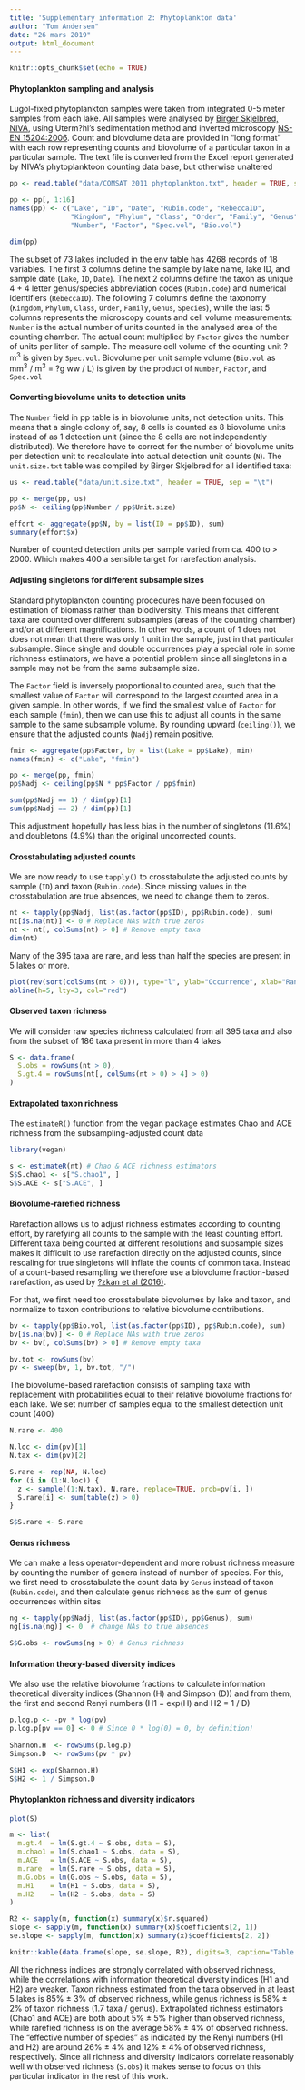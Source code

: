 ```yaml
---
title: 'Supplementary information 2: Phytoplankton data'
author: "Tom Andersen"
date: "26 mars 2019"
output: html_document
---
```


```r
knitr::opts_chunk$set(echo = TRUE)
```

#### Phytoplankton sampling and analysis

Lugol-fixed phytoplankton samples were taken from integrated 0-5 meter samples from each lake. All samples were analysed by [Birger Skjelbred, NIVA](https://www.niva.no/en/Employees/birger-skjelbred), using Uterm?hl's sedimentation method and inverted microscopy [NS-EN 15204:2006](https://www.standard.no/no/Nettbutikk/produktkatalogen/Produktpresentasjon/?ProductID=218667). Count and biovolume data are provided in "long format" with each row representing counts and biovolume of a particular taxon in a particular sample. The text file is converted from the Excel report generated by NIVA's phytoplanktoon counting data base, but otherwise unaltered

```r

pp <- read.table("data/COMSAT 2011 phytoplankton.txt", header = TRUE, sep = "\t")

pp <- pp[, 1:16]
names(pp) <- c("Lake", "ID", "Date", "Rubin.code", "RebeccaID",
               "Kingdom", "Phylum", "Class", "Order", "Family", "Genus", "Species",
               "Number", "Factor", "Spec.vol", "Bio.vol")

dim(pp)
```

The subset of 73 lakes included in the env table has 4268 records of 18 variables. The first 3 columns define the sample by lake name, lake ID, and sample date (`Lake`, `ID`, `Date`). The next 2 columns define the taxon as unique 4 + 4 letter genus/species abbreviation codes (`Rubin.code`) and numerical identifiers (`RebeccaID`). The following 7 columns define the taxonomy (`Kingdom`, `Phylum`, `Class`, `Order`, `Family`, `Genus`, `Species`), while the last 5 columns represents the microscopy counts and cell volume measurements: `Number` is the actual number of units counted in the analysed area of the counting chamber. The actual count multiplied by `Factor` gives the number of units per liter of sample. The measure cell volume of the counting unit ?m^3^ is given by `Spec.vol`. Biovolume per unit sample volume (`Bio.vol` as mm^3^ / m^3^ = ?g ww / L) is given by the product of `Number`, `Factor`, and `Spec.vol`

#### Converting biovolume units to detection units

The `Number` field in pp table is in biovolume units, not detection units. This means that a single colony of, say, 8 cells is counted as 8 biovolume units instead of as 1 detection unit (since the 8 cells are not independently distributed). We therefore have to correct for the number of biovolume units per detection unit to recalculate into actual detection unit counts (`N`).  The `unit.size.txt` table was compiled by Birger Skjelbred for all identified taxa:
```r
us <- read.table("data/unit.size.txt", header = TRUE, sep = "\t")

pp <- merge(pp, us)
pp$N <- ceiling(pp$Number / pp$Unit.size)

effort <- aggregate(pp$N, by = list(ID = pp$ID), sum)
summary(effort$x)

```

Number of counted detection units per sample varied from ca. 400 to > 2000. Which makes 400 a sensible target for rarefaction analysis.

#### Adjusting singletons for different subsample sizes

Standard phytoplankton counting procedures have been focused on estimation of biomass rather than biodiversity.  This means that different taxa are counted over different subsamples (areas of the counting chamber) and/or at different magnifications. In other words, a count of 1  does not does not mean that there was only 1 unit in the sample, just in that particular subsample. Since single and double occurrences play a special role in some richnness estimators, we have a potential problem since all singletons in a sample may not be from the same subsample size.

The `Factor` field is inversely proportional to counted area, such that the smallest value of `Factor` will correspond to the largest counted area in a given sample. In other words, if we find the smallest value of `Factor` for each sample (`fmin`), then we can use this to adjust all counts in the same sample to the same subsample volume. By rounding upward (`ceiling()`), we ensure that the adjusted counts (`Nadj`) remain positive.

```r
fmin <- aggregate(pp$Factor, by = list(Lake = pp$Lake), min)
names(fmin) <- c("Lake", "fmin")

pp <- merge(pp, fmin)
pp$Nadj <- ceiling(pp$N * pp$Factor / pp$fmin)

sum(pp$Nadj == 1) / dim(pp)[1]
sum(pp$Nadj == 2) / dim(pp)[1]
```

This adjustment hopefully has less bias in the number of singletons (11.6%) and doubletons (4.9%) than the original uncorrected counts. 

#### Crosstabulating adjusted counts

We are now ready to use `tapply()` to crosstabulate the adjusted counts by sample (`ID`) and taxon (`Rubin.code`). Since missing values in the crosstabulation are true absences, we need to change them to zeros.

```r
nt <- tapply(pp$Nadj, list(as.factor(pp$ID), pp$Rubin.code), sum)
nt[is.na(nt)] <- 0 # Replace NAs with true zeros
nt <- nt[, colSums(nt) > 0] # Remove empty taxa
dim(nt)
```

Many of the 395 taxa are rare, and less than half the species are present in 5 lakes or more.

```r
plot(rev(sort(colSums(nt > 0))), type="l", ylab="Occurrence", xlab="Rank")
abline(h=5, lty=3, col="red")
```

#### Observed taxon richness

We will consider raw species richness calculated from all 395 taxa and also from the subset of 186 taxa present in more than 4 lakes

```r

S <- data.frame(
  S.obs = rowSums(nt > 0),
  S.gt.4 = rowSums(nt[, colSums(nt > 0) > 4] > 0)
)

```

#### Extrapolated taxon richness

The `estimateR()` function from the vegan package estimates Chao and ACE richness from the subsampling-adjusted count data

```r
library(vegan)
```

```r

s <- estimateR(nt) # Chao & ACE richness estimators
S$S.chao1 <- s["S.chao1", ]
S$S.ACE <- s["S.ACE", ]

```

#### Biovolume-rarefied richness

Rarefaction allows us to adjust richness estimates according to counting effort, by rarefying all counts to the sample with the least counting effort. Different taxa being counted at different resolutions and subsample sizes makes it difficult to use rarefaction directly on the adjusted counts, since rescaling for true singletons will inflate the counts of common taxa. Instead of a count-based resampling we therefore use a biovolume fraction-based rarefaction, as used by [?zkan et al (2016)](https://www.mdpi.com/2073-4441/8/10/427/htm). 

For that, we first need too crosstabulate biovolumes by lake and taxon, and normalize to taxon contributions to relative biovolume contributions.

```r

bv <- tapply(pp$Bio.vol, list(as.factor(pp$ID), pp$Rubin.code), sum)
bv[is.na(bv)] <- 0 # Replace NAs with true zeros
bv <- bv[, colSums(bv) > 0] # Remove empty taxa

bv.tot <- rowSums(bv)
pv <- sweep(bv, 1, bv.tot, "/")

```

The biovolume-based rarefaction consists of sampling taxa with replacement with probabilities equal to their relative biovolume fractions for each lake. We set number of samples equal to the smallest detection unit count (400)

```r

N.rare <- 400

N.loc <- dim(pv)[1]
N.tax <- dim(pv)[2]

S.rare <- rep(NA, N.loc)
for (i in (1:N.loc)) {
  z <- sample((1:N.tax), N.rare, replace=TRUE, prob=pv[i, ])
  S.rare[i] <- sum(table(z) > 0)
}

S$S.rare <- S.rare

```

#### Genus richness

We can make a less operator-dependent and more robust richness measure by counting the number of genera instead of number of species. For this, we first need to crosstabulate the count data by `Genus` instead of taxon (`Rubin.code`), and then calculate genus richness as the sum of genus occurrences within sites

```r

ng <- tapply(pp$Nadj, list(as.factor(pp$ID), pp$Genus), sum)
ng[is.na(ng)] <- 0	# change NAs to true absences

S$G.obs <- rowSums(ng > 0) # Genus richness

```

#### Information theory-based diversity indices

We also use the relative biovolume fractions to calculate information theoretical diversity indices (Shannon (H) and Simpson (D)) and from them, the first and second Renyi numbers (H1 = exp(H) and H2 = 1 / D)

```r

p.log.p <- -pv * log(pv)
p.log.p[pv == 0] <- 0 # Since 0 * log(0) = 0, by definition!
  
Shannon.H  <- rowSums(p.log.p)
Simpson.D  <- rowSums(pv * pv)

S$H1 <- exp(Shannon.H)
S$H2 <- 1 / Simpson.D

```

#### Phytoplankton richness and diversity indicators

```r

plot(S)
```

```r

m <- list(
  m.gt.4  = lm(S.gt.4 ~ S.obs, data = S),
  m.chao1 = lm(S.chao1 ~ S.obs, data = S),
  m.ACE   = lm(S.ACE ~ S.obs, data = S),
  m.rare  = lm(S.rare ~ S.obs, data = S),
  m.G.obs = lm(G.obs ~ S.obs, data = S),
  m.H1    = lm(H1 ~ S.obs, data = S),
  m.H2    = lm(H2 ~ S.obs, data = S)
)

R2 <- sapply(m, function(x) summary(x)$r.squared)
slope <- sapply(m, function(x) summary(x)$coefficients[2, 1])
se.slope <- sapply(m, function(x) summary(x)$coefficients[2, 2])

```
```r
knitr::kable(data.frame(slope, se.slope, R2), digits=3, caption="Table S2.1. Slopes with standard errors for regressions of alternative richness and diversity indicators against observed richness")
```


All the richness indices are strongly correlated with observed richness, while the correlations with information theoretical diversity indices (H1 and H2) are weaker. Taxon richness estimated from the taxa observed in at least 5 lakes is 85% $\pm$ 3% of observed richness, while genus richness is 58% $\pm$ 2% of taxon richness (1.7 taxa / genus). Extrapolated richness estimators (Chao1 and ACE) are both about 5% $\pm$ 5% higher than observed richness, while rarefied richness is on the average 58% $\pm$ 4% of observed richness. The "effective number of species" as indicated by the Renyi numbers (H1 and H2) are around 26% $\pm$ 4% and 12% $\pm$ 4% of observed richness, respectively. Since all richness and diversity indicators correlate reasonably well with observed richness (`S.obs`) it makes sense to focus on this particular indicator in the rest of this work.
